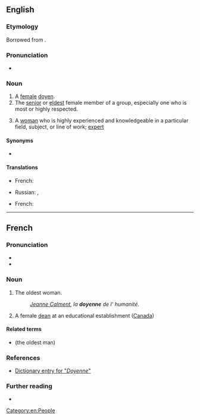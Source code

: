 {{also|doyenné}}
==English==

===Etymology===
Borrowed from {{bor|en|fr|doyenne}}.

===Pronunciation===
* {{rhymes|en|ɛn}}

===Noun===
{{en-noun}}

# A [[female]] [[doyen]].
# The [[senior]] or [[eldest]] female member of a group, especially one who is most or highly respected.
#: {{ux|en|''[[w:Helen Thomas|Helen Thomas]] is frequently referred to as "the '''doyenne''' of the White House press corps."''}}
# A [[woman]] who is highly experienced and knowledgeable in a particular field, subject, or line of work; [[expert]]

====Synonyms====
* {{l|en|grande dame}}

====Translations====
{{trans-top|female doyen}}
* French: {{t+|fr|doyenne|f}}
{{trans-mid}}
* Russian: {{t+|ru|специали́стка|f}}, {{t+|ru|профессиона́лка|f}}
{{trans-bottom}}

{{trans-top|oldest female in group}}
* French: {{t+|fr|doyenne|f}}
{{trans-mid}}
{{trans-bottom}}

{{C|en|Stock characters}}

[[Category:en:People]]

----

==French==

===Pronunciation===
* {{audio|fr|LL-Q150 (fra)-Lepticed7-doyenne.wav|Audio}}
* {{rhymes|fr|ɛn}}

===Noun===
{{fr-noun|f}}

# The oldest woman.
#: ''[[w:Jeanne Calment|Jeanne Calment]], la '''doyenne''' de l' humanité.''
# A female [[dean]] at an educational establishment ([[Canada]])

====Related terms====
* {{l|fr|doyen}} (the oldest man)

===References===
* [https://web.archive.org/web/20050420125845/http://bartleby.com/61/19/D0371900.html Dictionary entry for "''Doyenne''"]

===Further reading===
* {{R:TLFi}}